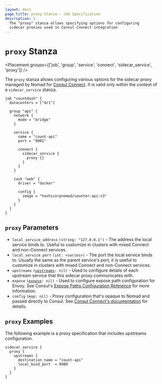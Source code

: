 ```yaml
---
layout: docs
page_title: proxy Stanza - Job Specification
description: |-
  The "proxy" stanza allows specifying options for configuring
  sidecar proxies used in Consul Connect integration
---
```


# `proxy` Stanza

<Placement
groups={['job', 'group', 'service', 'connect', 'sidecar_service', 'proxy']}
/>

The `proxy` stanza allows configuring various options for the sidecar proxy
managed by Nomad for [Consul
Connect](/docs/integrations/consul-connect). It is valid only
within the context of a `sidecar_service` stanza.

```hcl
job "countdash" {
  datacenters = ["dc1"]

  group "api" {
    network {
      mode = "bridge"
    }

    service {
      name = "count-api"
      port = "9001"

      connect {
        sidecar_service {
          proxy {}
        }
      }
    }

    task "web" {
      driver = "docker"

      config {
        image = "hashicorpnomad/counter-api:v3"
      }
    }
  }
}
```

## `proxy` Parameters

- `local_service_address` `(string: "127.0.0.1")` - The address the local service binds to. Useful to
  customize in clusters with mixed Connect and non-Connect services.
- `local_service_port` `(int: <varies>)` - The port the local service binds to.
  Usually the same as the parent service's port, it is useful to customize in clusters with mixed
  Connect and non-Connect services.
- `upstreams` <code>([upstreams][]: nil)</code> - Used to configure details of each upstream service that
  this sidecar proxy communicates with.
- `expose` <code>([expose]: nil)</code> - Used to configure expose path configuration for Envoy.
  See Consul's [Expose Paths Configuration Reference](https://www.consul.io/docs/connect/registration/service-registration#expose-paths-configuration-reference)
  for more information.
- `config` `(map: nil)` - Proxy configuration that's opaque to Nomad and
  passed directly to Consul. See [Consul Connect's
  documentation](https://www.consul.io/docs/connect/proxies/envoy#dynamic-configuration)
  for details.

## `proxy` Examples

The following example is a proxy specification that includes upstreams configuration.

```hcl
sidecar_service {
  proxy {
    upstreams {
      destination_name = "count-api"
      local_bind_port  = 8080
    }
  }
}
```

[job]: /docs/job-specification/job "Nomad job Job Specification"

[group]: /docs/job-specification/group "Nomad group Job Specification"

[task]: /docs/job-specification/task "Nomad task Job Specification"

[interpolation]: /docs/runtime/interpolation "Nomad interpolation"

[sidecar_service]: /docs/job-specification/sidecar_service "Nomad sidecar service Specification"

[upstreams]: /docs/job-specification/upstreams "Nomad upstream config Specification"

[expose]: /docs/job-specification/expose "Nomad proxy expose configuration"
